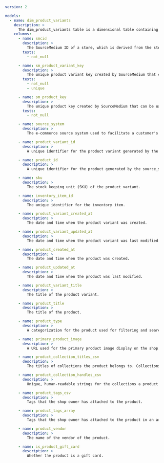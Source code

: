 ```yaml
version: 2

models:
  - name: dim_product_variants
    description: >
      The dim_product_variants table is a dimensional table containing product variant information derived from e-commerce transactions.
    columns:
      - name: smcid
        description: >
          The SourceMedium ID of a store, which is derived from the store's myshopify.com domain.
        tests:
          - not_null

      - name: sm_product_variant_key
        description: >
          The unique product variant key created by SourceMedium that can be used to join product variant dimensions to related tables.
        tests:
          - not_null
          - unique

      - name: sm_product_key
        description: >
          The unique product key created by SourceMedium that can be used to join product dimensions to related tables.
        tests:
          - not_null

      - name: source_system
        description: >
          The e-commerce source system used to facilitate a customer's order.

      - name: product_variant_id
        description: >
          A unique identifier for the product variant generated by the source_system.

      - name: product_id
        description: >
          A unique identifier for the product generated by the source_system.

      - name: sku
        description: >
          The stock keeping unit (SKU) of the product variant.

      - name: inventory_item_id
        description: >
          The unique identifier for the inventory item.

      - name: product_variant_created_at
        description: >
          The date and time when the product variant was created.

      - name: product_variant_updated_at
        description: >
          The date and time when the product variant was last modified.

      - name: product_created_at
        description: >
          The date and time when the product was created.

      - name: product_updated_at
        description: >
          The date and time when the product was last modified.

      - name: product_variant_title
        description: >
          The title of the product variant.

      - name: product_title
        description: >
          The title of the product.

      - name: product_type
        description: >
          A categorization for the product used for filtering and searching for products.

      - name: primary_product_image
        description: >
          A URL used for the primary product image display on the shop.

      - name: product_collection_titles_csv
        description: >
          The titles of collections the product belongs to. Collections are groupings of products that merchants can create to make their stores easier to browse.

      - name: product_collection_handles_csv
        description: >
          Unique, human-readable strings for the collections a product belongs to automatically generated from their titles.

      - name: product_tags_csv
        description: >
          Tags that the shop owner has attached to the product.

      - name: product_tags_array
        description: >
          Tags that the shop owner has attached to the product in an array format.

      - name: product_vendor
        description: >
          The name of the vendor of the product.

      - name: is_product_gift_card
        description: >
          Whether the product is a gift card.
```